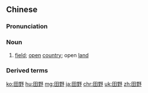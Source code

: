 ==Chinese==
{{zh-forms}}

===Pronunciation===
{{zh-pron
|m=tiányě
|c=tin4 je5
|mn=tiân-iá/qz,xm,zz:chhân-iá
|mn_note=tiân-iá - literary; chhân-iá - vernacular
|h=pfs=thièn-yâ
|ma=Zh-tiánye.ogg
|cat=n
}}

===Noun===
{{zh-noun}}

# [[field]]; [[open]] [[country]]; open [[land]]

===Derived terms===
{{zh-der|田野調查|田野工作}}

{{zh-cat|Elementary}}

[[ko:田野]]
[[hu:田野]]
[[mg:田野]]
[[ja:田野]]
[[chr:田野]]
[[uk:田野]]
[[zh:田野]]